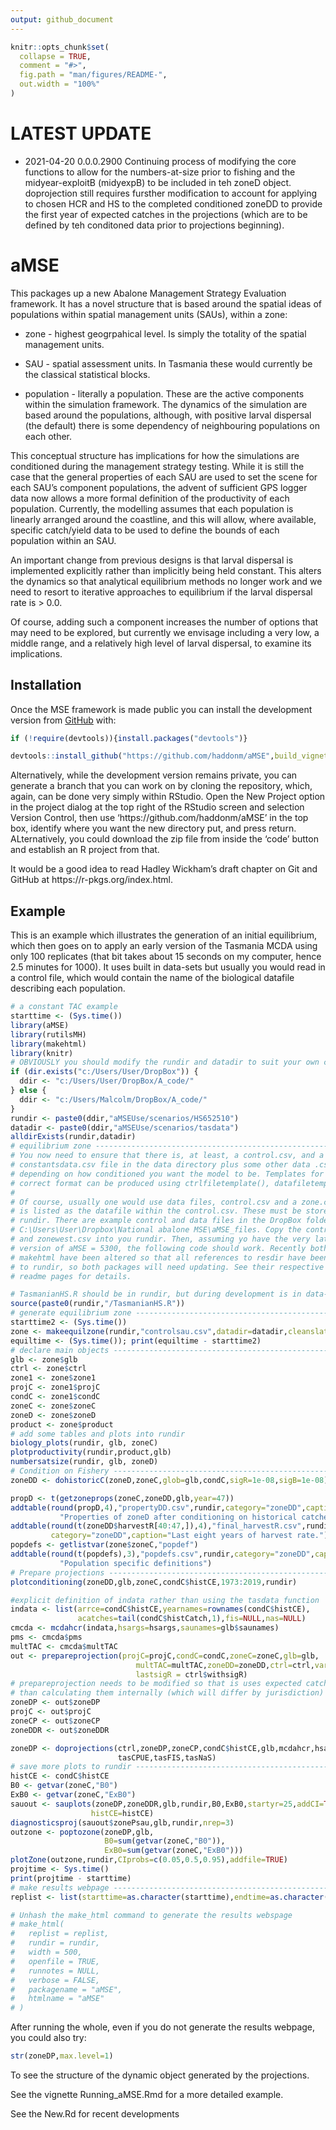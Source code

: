 ---
output: github_document
---

<!-- README.md is generated from README.Rmd. Please edit that file -->

```{r, include = FALSE}
knitr::opts_chunk$set(
  collapse = TRUE,
  comment = "#>",
  fig.path = "man/figures/README-",
  out.width = "100%"
)
```

# LATEST UPDATE

* 2021-04-20 0.0.0.2900 Continuing process of modifying the core functions to allow for the numbers-at-size prior to fishing and the midyear-exploitB (midyexpB) to be included in teh zoneD object. doprojection still requires fursther modification to account for applying to chosen HCR and HS to the completed conditioned zoneDD to provide the first year of expected catches in the projections (which are to be defined by teh conditoned data prior to projections beginning).

# aMSE

<!-- badges: start -->
<!-- badges: end -->

This packages up a new Abalone Management Strategy Evaluation framework. It has a novel structure that is based around the spatial ideas of populations within spatial management units (SAUs), within a zone:

* zone - highest geogrpahical level. Is simply the totality of the spatial management units.

* SAU - spatial assessment units. In Tasmania these would currently be the classical statistical blocks.

* population - literally a population. These are the active components within the simulation framework. The dynamics of the simulation are based around the populations, although, with positive larval dispersal (the default) there is some dependency of neighbouring populations on each other.


This conceptual structure has implications for how the simulations are conditioned during the management strategy testing. While it is still the case that the general properties of each SAU are used to set the scene for each SAU's component populations, the advent of sufficient GPS logger data now allows a more formal definition of the productivity of each population. Currently, the modelling assumes that each population is linearly arranged around the coastline, and this will allow, where available, specific catch/yield data to be used to define the bounds of each population within an SAU. 

An important change from previous designs is that larval dispersal is implemented explicitly rather than implicitly being held constant. This alters the dynamics so that analytical equilibrium methods no longer work and we need to resort to iterative approaches to equilibrium if the larval dispersal rate is > 0.0.

Of course, adding such a component increases the number of options that may need to be explored, but currently we envisage including a very low, a middle range, and a relatively high level of larval dispersal, to examine its implications.

## Installation

Once the MSE framework is made public you can install the development version from [GitHub](https://github.com/haddonm/aMSE) with:

```{r echo=TRUE, eval=FALSE}
if (!require(devtools)){install.packages("devtools")} 

devtools::install_github("https://github.com/haddonm/aMSE",build_vignettes = TRUE)
```

Alternatively, while the development version remains private, you can generate a branch that you can work on by cloning the repository, which, again, can be done very simply within RStudio. Open the New Project option in the project dialog at the top right of the RStudio screen and selection Version Control, then use 'https://github.com/haddonm/aMSE' in the top box, identify where you want the new directory put, and press return. ALternatively, you could download the zip file from inside the 'code' button and establish an R project from that.

It would be a good idea to read Hadley Wickham's draft chapter on Git and GitHub at https://r-pkgs.org/index.html.


## Example

This is an example which illustrates the generation of an initial equilibrium, which then goes on to apply an early version of the Tasmania MCDA using only 100 replicates (that bit takes about 15 seconds on my computer, hence 2.5 minutes for 1000). It uses built in data-sets but usually you would read in a control file, which would contain the name of the biological datafile describing each population.

```{r example, echo=TRUE}
# a constant TAC example
starttime <- (Sys.time())
library(aMSE)
library(rutilsMH)
library(makehtml)
library(knitr)
# OBVIOUSLY you should modify the rundir and datadir to suit your own computer
if (dir.exists("c:/Users/User/DropBox")) {
  ddir <- "c:/Users/User/DropBox/A_code/"
} else {
  ddir <- "c:/Users/Malcolm/DropBox/A_code/"
}
rundir <- paste0(ddir,"aMSEUse/scenarios/HS652510")
datadir <- paste0(ddir,"aMSEUse/scenarios/tasdata")
alldirExists(rundir,datadir)
# equilibrium zone -------------------------------------------------------------
# You now need to ensure that there is, at least, a control.csv, and a 
# constantsdata.csv file in the data directory plus some other data .csv files
# depending on how conditioned you want the model to be. Templates for the
# correct format can be produced using ctrlfiletemplate(), datafiletemplate().
# 
# Of course, usually one would use data files, control.csv and a zone.csv, which
# is listed as the datafile within the control.csv. These must be stored in 
# rundir. There are example control and data files in the DropBox folder:
# C:\Users\User\Dropbox\National abalone MSE\aMSE_files. Copy the control2.csv
# and zonewest.csv into you rundir. Then, assuming yo have the very latest
# version of aMSE = 5300, the following code should work. Recently both aMSE and
# makehtml have been altered so that all references to resdir have been changed
# to rundir, so both packages will need updating. See their respective GitHub
# readme pages for details.

# TasmanianHS.R should be in rundir, but during development is in data-raw
source(paste0(rundir,"/TasmanianHS.R"))
# generate equilibrium zone ----------------------------------------------------
starttime2 <- (Sys.time())
zone <- makeequilzone(rundir,"controlsau.csv",datadir=datadir,cleanslate = TRUE)
equiltime <- (Sys.time()); print(equiltime - starttime2)
# declare main objects ---------------------------------------------------------
glb <- zone$glb
ctrl <- zone$ctrl
zone1 <- zone$zone1
projC <- zone1$projC
condC <- zone1$condC
zoneC <- zone$zoneC
zoneD <- zone$zoneD
product <- zone$product
# add some tables and plots into rundir
biology_plots(rundir, glb, zoneC)
plotproductivity(rundir,product,glb)
numbersatsize(rundir, glb, zoneD)
# Condition on Fishery ---------------------------------------------------------
zoneDD <- dohistoricC(zoneD,zoneC,glob=glb,condC,sigR=1e-08,sigB=1e-08)

propD <- t(getzoneprops(zoneC,zoneDD,glb,year=47))
addtable(round(propD,4),"propertyDD.csv",rundir,category="zoneDD",caption=
           "Properties of zoneD after conditioning on historical catches.")
addtable(round(t(zoneDD$harvestR[40:47,]),4),"final_harvestR.csv",rundir,
         category="zoneDD",caption="Last eight years of harvest rate.")
popdefs <- getlistvar(zone$zoneC,"popdef")
addtable(round(t(popdefs),3),"popdefs.csv",rundir,category="zoneDD",caption=
           "Population specific definitions")
# Prepare projections ----------------------------------------------------------
plotconditioning(zoneDD,glb,zoneC,condC$histCE,1973:2019,rundir)

#explicit definition of indata rather than using the tasdata function
indata <- list(arrce=condC$histCE,yearnames=rownames(condC$histCE),
               acatches=tail(condC$histCatch,1),fis=NULL,nas=NULL)
cmcda <- mcdahcr(indata,hsargs=hsargs,saunames=glb$saunames)
pms <- cmcda$pms
multTAC <- cmcda$multTAC
out <- prepareprojection(projC=projC,condC=condC,zoneC=zoneC,glb=glb,
                            multTAC=multTAC,zoneDD=zoneDD,ctrl=ctrl,varyrs=7,
                            lastsigR = ctrl$withsigR)
# prepareprojection needs to be modified so that is uses expected catches rather
# than calculating them internally (which will differ by jurisdiction)
zoneDP <- out$zoneDP
projC <- out$projC
zoneCP <- out$zoneCP
zoneDDR <- out$zoneDDR

zoneDP <- doprojections(ctrl,zoneDP,zoneCP,condC$histCE,glb,mcdahcr,hsargs,
                        tasCPUE,tasFIS,tasNaS)
# save more plots to rundir ----------------------------------------------------
histCE <- condC$histCE
B0 <- getvar(zoneC,"B0")
ExB0 <- getvar(zoneC,"ExB0")
sauout <- sauplots(zoneDP,zoneDDR,glb,rundir,B0,ExB0,startyr=25,addCI=TRUE,
                  histCE=histCE)
diagnosticsproj(sauout$zonePsau,glb,rundir,nrep=3)
outzone <- poptozone(zoneDP,glb,
                     B0=sum(getvar(zoneC,"B0")),
                     ExB0=sum(getvar(zoneC,"ExB0")))
plotZone(outzone,rundir,CIprobs=c(0.05,0.5,0.95),addfile=TRUE)
projtime <- Sys.time()
print(projtime - starttime)
# make results webpage ---------------------------------------------------------
replist <- list(starttime=as.character(starttime),endtime=as.character(projtime))

# Unhash the make_html command to generate the results webspage
# make_html(
#   replist = replist,
#   rundir = rundir,
#   width = 500,
#   openfile = TRUE,
#   runnotes = NULL,
#   verbose = FALSE,
#   packagename = "aMSE",
#   htmlname = "aMSE"
# )


```

After running the whole, even if you do not generate the results webpage, you could also try:

```{r }
str(zoneDP,max.level=1)

```

To see the structure of the dynamic object generated by the projections.

See the vignette Running_aMSE.Rmd for a more detailed example.

See the New.Rd for recent developments
